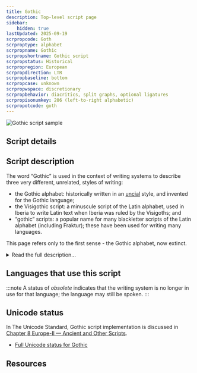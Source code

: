 ```yaml
---
title: Gothic
description: Top-level script page
sidebar:
    hidden: true
lastUpdated: 2025-09-19
scrpropcode: Goth
scrproptype: alphabet
scrpropname: Gothic
scrpropshortname: Gothic script
scrpropstatus: Historical
scrpropregion: European
scrpropdirection: LTR
scrpropbaseline: bottom
scrpropcase: unknown
scrpropwspace: discretionary
scrpropbehavior: diacritics, split graphs, optional ligatures
scrpropisonumkey: 206 (left-to-right alphabetic)
scrpropotcode: goth
---
```



![Gothic script sample](../images/goth-sample.jpg "From Codex Argenteus")

## Script details

<ScriptDetails />

## Script description

The word “Gothic” is used in the context of writing systems to describe three very different, unrelated, styles of writing:

- the Gothic alphabet: historically written in an [uncial](/reference/glossary#uncial) style, and invented for the Gothic language;
- the Visigothic script: a minuscule script of the Latin alphabet, used in Iberia to write Latin text when Iberia was ruled by the Visigoths; and
- “gothic” scripts: a popular name for many blackletter scripts of the Latin alphabet (including Fraktur); these have been used for writing many languages.


This page refers only to the first sense - the Gothic alphabet, now extinct.

<details>
<summary>Read the full description...</summary>This script is thought to have been invented around 350AD by the bishop Ulfilas for the purpose of translating the Bible into the Gothic language. The runic script which had previously been used for writing this language had strong associations with Germanic paganism, so was not deemed appropriate for this purpose. The Gothic language continued to be spoken until the 17th century, but there is no record of the script being used beyond the 6th century. 

Ulfilas based the Gothic script largely on an uncial form of the Greek alphabet, with some influence from the Runic and Latin scripts also. It was written from left to right, without spaces between words. Some texts were written with a space, dot or colon between phrases and others were [_colometric_](/reference/glossary#colom), with every distinctive clause starting on a new line.  

The script was comprised of twenty-seven letters. Consonants were written with one symbol to represent one sound. Vowels were written with one symbol or a [digraph](/reference/glossary#multig) to represent each sound. Nasals were optionally omitted in writing from the ends of words. Ligatures were used very rarely. There were no numbers in the Gothic script; rather, each letter was assigned a numeric value. If a symbol was intended to be read as a number, it was horizontally flanked by centred dots, or vertically flanked by horizontal lines.
</details>

## Languages that use this script

:::note
A status of _obsolete_ indicates that the writing system is no longer in use for that language; the language may still be spoken.
:::

<WsList script='Goth' wsMax='5' />

## Unicode status

In The Unicode Standard, Gothic script implementation is discussed in [Chapter 8 Europe-II — Ancient and Other Scripts](https://www.unicode.org/versions/latest/core-spec/chapter-8/#G33932).

- [Full Unicode status for Gothic](/scrlang/unicode/goth-unicode)



## Resources

<ScriptResources detailSummary='seemore' />

